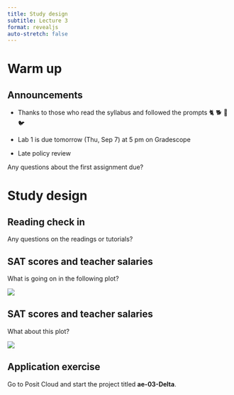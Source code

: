```yaml
---
title: Study design
subtitle: Lecture 3
format: revealjs
auto-stretch: false
---
```


# Warm up

## Announcements

-   Thanks to those who read the syllabus and followed the prompts 🐈 🐕 🐍 🐦

-   Lab 1 is due tomorrow (Thu, Sep 7) at 5 pm on Gradescope

-   Late policy review

::: question
Any questions about the first assignment due?
:::

# Study design

## Reading check in

::: question
Any questions on the readings or tutorials?
:::

## SAT scores and teacher salaries

::: question
What is going on in the following plot?
:::

![](images/fig-sat1-1.png){fig-align="center"}

## SAT scores and teacher salaries

::: question
What about this plot?
:::

![](images/fig-sat2-1.png){fig-align="center"}

## Application exercise

Go to Posit Cloud and start the project titled **ae-03-Delta**.
